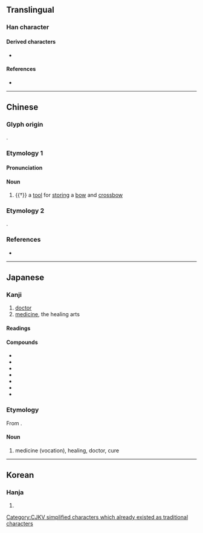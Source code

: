 {{also|醫}}
{{character info/new}}
==Translingual==
{{ja-forms|医|医|醫}}
{{stroke order|strokes=7}}
[[Category:CJKV simplified characters which already existed as traditional characters]]

===Han character===
{{Han char|rn=23|rad=匸|as=05|sn=7|four=|canj=SOK|ids=⿷匚矢}}

====Derived characters====
* {{l|mul|[[殹]], [[悘]], [[𢟇]], [[𤻢]], [[𥏏]], [[𦑄]], [[𨯍]], [[𫑝]], [[𫧕]], [[𬙟]], [[𭬢]], [[𮡟]]}}

====References====
* {{Han ref|kx=0155.050|dkj=02680|hdz=10085.030|uh=533B|ud=21307}}

----

==Chinese==

===Glyph origin===
{{Han etym}}
{{Han compound|匸|矢|t1=that which hides; that which stores|t2=arrow|ls=ic}}.

===Etymology 1===
{{zh-forms}}

====Pronunciation====
{{zh-pron
|m=yì
|c=ai3
|mc=y
|oc=y
|cat=n
}}

====Noun====
{{zh-noun}}

# {{†}} a [[tool]] for [[store|storing]] a [[bow]] and [[crossbow]]

===Etymology 2===
{{zh-see|醫}}
{{Han simp|醫|f=殳|t=&nbsp;|f2=酉|t2=&nbsp;}}.

===References===
* {{R:twedu|C00862}}

----

==Japanese==
{{ja-kanji forms|医|醫}}

===Kanji===
{{ja-kanji|grade=3|rs=匸05|kyu=醫}}

# [[doctor]]
# [[medicine]], the healing arts

====Readings====
{{ja-readings
|goon=い
|kanon=い
|kun=い-やす, くすし-
}}

====Compounds====
* {{ja-r|医院|い.いん}}
* {{ja-r|医学|いがく}}
* {{ja-r|医師|いし}}
* {{ja-r|医者|いしゃ}}
* {{ja-r|医術|いじゅつ}}
* {{ja-r|医薬|いやく}}
* {{ja-r|医療|いりょう}}

===Etymology===
{{ja-kanjitab|い|yomi=o}}

From {{etyl|zhx|ja}}.

====Noun====
{{ja-noun|い}}

# medicine (vocation), healing, doctor, cure {{attention|ja|what???? --07:14, 29 May 2016 (UTC)}}

----

==Korean==

===Hanja===
{{ko-hanja|hangeul=[[예]], [[의]]|rv=ye, ui|mr=ye, ŭi}}

# {{defn|lang=ko|sort=匸05}}